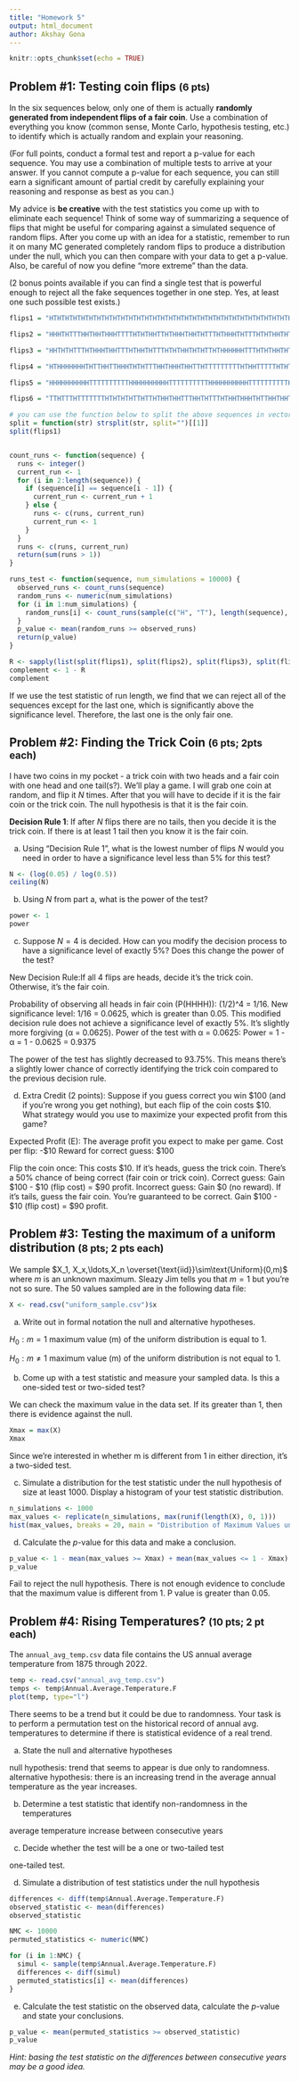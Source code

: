 ```yaml
---
title: "Homework 5"
output: html_document
author: Akshay Gona
---
```


```r
knitr::opts_chunk$set(echo = TRUE)
```


## Problem \#1: Testing coin flips <small>(6 pts)</small>

In the six sequences below, only one of them is actually **randomly generated from independent flips of a fair coin**. Use a combination of everything you know (common sense, Monte Carlo, hypothesis testing, etc.) to identify which is actually random and explain your reasoning.

(For full points, conduct a formal test and report a p-value for each sequence. You may use a combination of multiple tests to arrive at your answer. If you cannot compute a p-value for each sequence, you can still earn a significant amount of partial credit by carefully explaining your reasoning and response as best as you can.)

My advice is **be creative** with the test statistics you come up with to eliminate each sequence! Think of some way of summarizing a sequence of flips that might be useful for comparing against a simulated sequence of random flips. After you come up with an idea for a statistic, remember to run it on many MC generated completely random flips to produce a distribution under the null, which you can then compare with your data to get a p-value. Also, be careful of now you define "more extreme" than the data.

(2 bonus points available if you can find a single test that is powerful enough to reject all the fake sequences together in one step. Yes, at least one such possible test exists.)

```r
flips1 = "HTHTHTHTHTHTHTHTHTHTHTHTHTHTHTHTHTHTHTHTHTHTHTHTHTHTHTHTHTHTHTHTHTHTHTHTHTHTHTHTHTHTHTHTHTHTHTHTHTHTHTHTHTHTHTHTHTHTHTHTHTHTHTHTHTHTHTHTHTHTHTHTHTHTHTHTHTHTHTHTHTHTHTHTHTHTHTHTHTHTHTHTHTHTHTHTHTHTHTHT"

flips2 = "HHHTHTTTHHTHHTHHHTTTTHTHTHHTTHTHHHTHHTHTTTHTHHHTHTTTHTHTHHTHTHTTHTHHTHTHTTTHTHHHTHTHTTHTHTHHTHTHTHHHTHTTTHTHHTHTHTHHTTTHTHHTHHTTTTHTHTHHHTHTTHTHHTHTHTTHTHHTHTHHHTHHHTHTTTHTTHTTTHTHHHTHTHTTHTHHTHHTHTTT"

flips3 = "HHTHTHTTTHTHHHTHHTTTHTHHTHTTTHTHTHHTHTHTTHTHHHHHHTTTHTHTHHTHTTTHTHHTHTHTTTHTHHHTTHTTTHTHTHHHHTHTTHHTTTTTHTHHHTHTHTTTTTHHHTHHTHHTHHHTTTTHTHTHHHTHHTTTTTHTHHHTHTHTHTTTHTHHHTHTHTHTTHTHHTHTHTHTTTTHTHHHTHTH"

flips4 = "HTHHHHHHHTHTTHHTTHHHTHTHTTTHHTHHHTHHTTHTTTTTTTTTHTHHTTTTTHTHTHTHHTTHTTHTTTTTHHHTHTTTHTHTHHHTHTTTTHTHTHHTTHTHTTHHTHTHHHHTHTTHHTTHTTHTTHTHHHHHHTTTTTTHHHTTHTHHHHTTTHTTHHHTTHTHHTTTHHTHHTTTHTHHTHHHTHHTTHHH"

flips5 = "HHHHHHHHHHTTTTTTTTTTHHHHHHHHHHTTTTTTTTTTHHHHHHHHHHTTTTTTTTTTHHHHHHHHHHTTTTTTTTTTHHHHHHHHHHTTTTTTTTTTHHHHHHHHHHTTTTTTTTTTHHHHHHHHHHTTTTTTTTTTHHHHHHHHHHTTTTTTTTTTHHHHHHHHHHTTTTTTTTTTHHHHHHHHHHTTTTTTTTTT"

flips6 = "TTHTTTHTTTTTTTHTHTHTHTTHTTHTHHTHHTTTHHTHTTTHTHHTHHHTHTTHHTHHTTHTHTTTTHTHTTTHHTTTTTTTTHTHHTTHTTTTTTHTHTHTHTTTHTTHHTTHTTTHHTTTHTTHTTTTHTTTTHHTTTHTHTHHHTTTTTTHTHHTTTTTTTTTTTTHHHTTTHHHTTTHTTTHTHTTHTTTTTHT"

# you can use the function below to split the above sequences in vectors of flips
split = function(str) strsplit(str, split="")[[1]]
split(flips1)


count_runs <- function(sequence) {
  runs <- integer()
  current_run <- 1
  for (i in 2:length(sequence)) {
    if (sequence[i] == sequence[i - 1]) {
      current_run <- current_run + 1
    } else {
      runs <- c(runs, current_run)
      current_run <- 1
    }
  }
  runs <- c(runs, current_run)
  return(sum(runs > 1))
}

runs_test <- function(sequence, num_simulations = 10000) {
  observed_runs <- count_runs(sequence)
  random_runs <- numeric(num_simulations)
  for (i in 1:num_simulations) {
    random_runs[i] <- count_runs(sample(c("H", "T"), length(sequence), replace = TRUE))
  }
  p_value <- mean(random_runs >= observed_runs)
  return(p_value)
}

R <- sapply(list(split(flips1), split(flips2), split(flips3), split(flips4), split(flips5), split(flips6)), runs_test)
complement <- 1 - R
complement
```

If we use the test statistic of run length, we find that we can reject all of
the sequences except for the last one, which is significantly above the significance level. Therefore, the last one is the only fair one.

## Problem \#2: Finding the Trick Coin <small>(6 pts; 2pts each)</small>

I have two coins in my pocket - a trick coin with two heads and a fair coin with one head and one tail(s?). We'll play a game. I will grab one coin at random, and flip it $N$ times. After that you will have to decide if it is the fair coin or the trick coin. The null hypothesis is that it is the fair coin. 

**Decision Rule 1**: If after $N$ flips there are no tails, then you decide it is the trick coin. If there is at least 1 tail then you know it is the fair coin. 

a. Using "Decision Rule 1", what is the lowest number of flips $N$ would you need in order to have a significance level less than 5% for this test?
```r
N <- (log(0.05) / log(0.5))
ceiling(N)
```

b. Using $N$ from part a, what is the power of the test?
```r
power <- 1
power
```

c. Suppose $N=4$ is decided. How can you modify the decision process to have a significance level of exactly 5%? Does this change the power of the test?

New Decision Rule:If all 4 flips are heads, decide it's the trick coin. Otherwise, it's the fair coin. 

Probability of observing all heads in fair coin (P(HHHH)): (1/2)^4 = 1/16. New significance level: 1/16 = 0.0625, which is greater than 0.05. This modified decision rule does not achieve a significance level of exactly 5%. It's slightly more forgiving (α = 0.0625). Power of the test with α = 0.0625: Power = 1 - α = 1 - 0.0625 = 0.9375

The power of the test has slightly decreased to 93.75%. This means there's a slightly lower chance of correctly identifying the trick coin compared to the previous decision rule.

d. Extra Credit (2 points): Suppose if you guess correct you win \$100 (and if you're wrong you get nothing), but each flip of the coin costs \$10. What strategy would you use to maximize your expected profit from this game?

Expected Profit (E): The average profit you expect to make per game.
Cost per flip: -$10
Reward for correct guess: $100

Flip the coin once: This costs $10.
If it's heads, guess the trick coin. There's a 50% chance of being correct (fair coin or trick coin).
Correct guess: Gain \$100 - \$10 (flip cost) = $90 profit.
Incorrect guess: Gain $0 (no reward).
If it's tails, guess the fair coin. You're guaranteed to be correct. Gain \$100 - \$10 (flip cost) = $90 profit.



## Problem \#3: Testing the maximum of a uniform distribution <small>(8 pts; 2 pts each)</small>

We sample $X_1, X_x,\ldots,X_n \overset{\text{iid}}\sim\text{Uniform}(0,m)$ where $m$ is an unknown maximum. Sleazy Jim tells you that $m=1$ but you're not so sure. The 50 values sampled are in the following data file:

```r
X <- read.csv("uniform_sample.csv")$x
```

a. Write out in formal notation the null and alternative hypotheses. 

$H_0 : m = 1$ maximum value (m) of the uniform distribution is equal to 1.

$H_0 : m \not=1$ maximum value (m) of the uniform distribution is not equal to 1.

b. Come up with a test statistic and measure your sampled data. Is this a one-sided test or two-sided test?

We can check the maximum value in the data set. If its greater than 1, then there is evidence against the null.
```r
Xmax = max(X)
Xmax
```
Since we're interested in whether m is different from 1 in either direction, it's a two-sided test.

c. Simulate a distribution for the test statistic under the null hypothesis of size at least 1000. Display a histogram of your test statistic distribution.

```r
n_simulations <- 1000
max_values <- replicate(n_simulations, max(runif(length(X), 0, 1)))
hist(max_values, breaks = 20, main = "Distribution of Maximum Values under H0", xlab = "Maximum Value")
```
d. Calculate the $p$-value for this data and make a conclusion.

```r
p_value <- 1 - mean(max_values >= Xmax) + mean(max_values <= 1 - Xmax)
p_value
```

Fail to reject the null hypothesis. There is not enough evidence to conclude that the maximum value is different from 1. P value is greater than 0.05.



## Problem \#4: Rising Temperatures? <small>(10 pts; 2 pt each)</small>

The `annual_avg_temp.csv` data file contains the US annual average temperature from 1875 through 2022.
```r
temp <- read.csv("annual_avg_temp.csv")
temps <- temp$Annual.Average.Temperature.F
plot(temp, type="l")
```

There seems to be a trend but it could be due to randomness. Your task is to perform a permutation test on the historical record of annual avg. temperatures to determine if there is statistical evidence of a real trend.

a. State the null and alternative hypotheses

null hypothesis: trend that seems to appear is due only to randomness. 
alternative hypothesis: there is an increasing trend in the average annual temperature as the year increases.

b. Determine a test statistic that identify non-randomness in the temperatures

average temperature increase between consecutive years

c. Decide whether the test will be a one or two-tailed test

one-tailed test.

d. Simulate a distribution of test statistics under the null hypothesis
```r
differences <- diff(temp$Annual.Average.Temperature.F)
observed_statistic <- mean(differences)
observed_statistic

NMC <- 10000
permuted_statistics <- numeric(NMC)

for (i in 1:NMC) {
  simul <- sample(temp$Annual.Average.Temperature.F)
  differences <- diff(simul)
  permuted_statistics[i] <- mean(differences)
}
```

e. Calculate the test statistic on the observed data, calculate the $p$-value and state your conclusions.

```r
p_value <- mean(permuted_statistics >= observed_statistic)
p_value
```


*Hint: basing the test statistic on the differences between consecutive years may be a good idea.*


